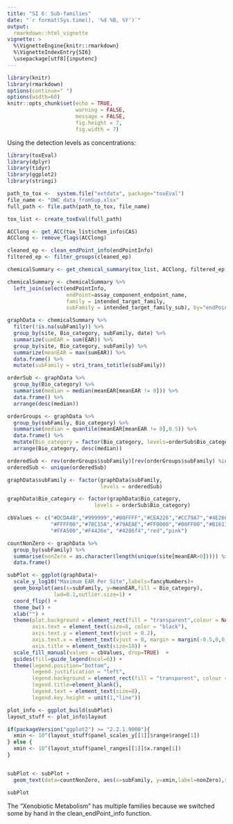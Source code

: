 ```yaml
---
title: "SI 6: Sub-families"
date: "`r format(Sys.time(), '%d %B, %Y')`"
output: 
  rmarkdown::html_vignette
vignette: >
  %\VignetteEngine{knitr::rmarkdown}
  %\VignetteIndexEntry{SI6}
  \usepackage[utf8]{inputenc}
---
```



```r
library(knitr)
library(rmarkdown)
options(continue=" ")
options(width=60)
knitr::opts_chunk$set(echo = TRUE,
                      warning = FALSE,
                      message = FALSE,
                      fig.height = 7,
                      fig.width = 7)
```

Using the detection levels as concentrations:


```r
library(toxEval)
library(dplyr)
library(tidyr)
library(ggplot2)
library(stringi)

path_to_tox <-  system.file("extdata", package="toxEval")
file_name <- "OWC_data_fromSup.xlsx"
full_path <- file.path(path_to_tox, file_name)

tox_list <- create_toxEval(full_path)

ACClong <- get_ACC(tox_list$chem_info$CAS)
ACClong <- remove_flags(ACClong)

cleaned_ep <- clean_endPoint_info(endPointInfo)
filtered_ep <- filter_groups(cleaned_ep)

chemicalSummary <- get_chemical_summary(tox_list, ACClong, filtered_ep)

chemicalSummary <- chemicalSummary %>%
  left_join(select(endPointInfo, 
                   endPoint=assay_component_endpoint_name,
                   family = intended_target_family,
                   subFamily = intended_target_family_sub), by="endPoint") 

graphData <- chemicalSummary %>%
  filter(!is.na(subFamily)) %>%
  group_by(site, Bio_category, subFamily, date) %>%
  summarize(sumEAR = sum(EAR)) %>%
  group_by(site, Bio_category, subFamily) %>%
  summarize(meanEAR = max(sumEAR)) %>%
  data.frame() %>%
  mutate(subFamily = stri_trans_totitle(subFamily))

orderSub <- graphData %>%
  group_by(Bio_category) %>%
  summarise(median = median(meanEAR[meanEAR != 0])) %>%
  data.frame() %>%
  arrange(desc(median))

orderGroups <- graphData %>%
  group_by(subFamily, Bio_category) %>%
  summarise(median = quantile(meanEAR[meanEAR != 0],0.5)) %>%
  data.frame() %>%
  mutate(Bio_category = factor(Bio_category, levels=orderSub$Bio_category)) %>%
  arrange(Bio_category, desc(median))

orderedSub <- rev(orderGroups$subFamily)[rev(orderGroups$subFamily) %in%                                unique(graphData$subFamily)]
orderedSub <- unique(orderedSub)

graphData$subFamily <- factor(graphData$subFamily, 
                              levels = orderedSub)

graphData$Bio_category <- factor(graphData$Bio_category, 
                            levels = orderSub$Bio_category)

cbValues <- c("#DCDA4B","#999999","#00FFFF","#CEA226","#CC79A7","#4E26CE",
              "#FFFF00","#78C15A","#79AEAE","#FF0000","#00FF00","#B1611D",
              "#FFA500","#F4426e", "#4286f4","red","pink")

countNonZero <- graphData %>%
  group_by(subFamily) %>%
  summarise(nonZero = as.character(length(unique(site[meanEAR>0])))) %>%
  data.frame()

subPlot <- ggplot(graphData)+
  scale_y_log10("Maximum EAR Per Site",labels=fancyNumbers)+
  geom_boxplot(aes(x=subFamily, y=meanEAR,fill = Bio_category),
               lwd=0.1,outlier.size=1) +
  coord_flip() +
  theme_bw() +
  xlab("") +
  theme(plot.background = element_rect(fill = "transparent",colour = NA),
        axis.text = element_text(size=8, color = "black"),
        axis.text.y = element_text(vjust = 0.2), 
        axis.text.x = element_text(vjust = 0, margin = margin(-0.5,0,0,0)),
        axis.title = element_text(size=10)) +
  scale_fill_manual(values = cbValues, drop=TRUE)  +
  guides(fill=guide_legend(ncol=6)) +
  theme(legend.position="bottom",
        legend.justification = "left",
        legend.background = element_rect(fill = "transparent", colour = "transparent"),
        legend.title=element_blank(),
        legend.text = element_text(size=8),
        legend.key.height = unit(1,"line")) 

plot_info <- ggplot_build(subPlot)
layout_stuff <- plot_info$layout

if(packageVersion("ggplot2") >= "2.2.1.9000"){
  xmin <- 10^(layout_stuff$panel_scales_y[[1]]$range$range[1])
} else {
  xmin <- 10^(layout_stuff$panel_ranges[[1]]$x.range[1])
}


subPlot <- subPlot + 
  geom_text(data=countNonZero, aes(x=subFamily, y=xmin,label=nonZero),size=3) 

subPlot


```

The "Xenobiotic Metabolism" has multiple families because we switched some by hand in the clean_endPoint_info function.

